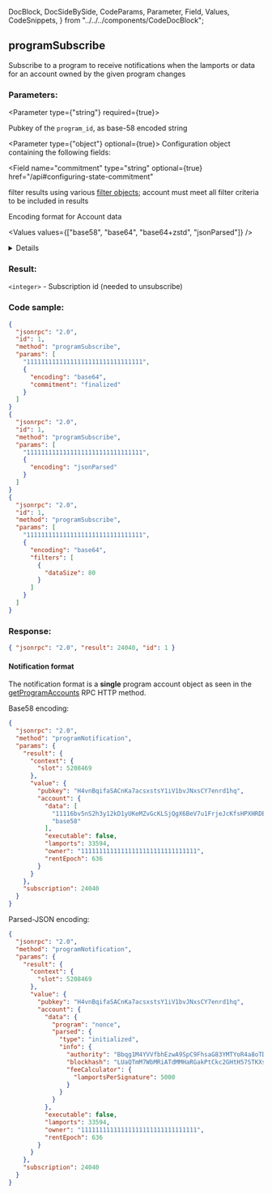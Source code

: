   DocBlock,
  DocSideBySide,
  CodeParams,
  Parameter,
  Field,
  Values,
  CodeSnippets,
} from "../../../components/CodeDocBlock";

<DocBlock>

## programSubscribe

Subscribe to a program to receive notifications when the lamports or data for an account owned by the given program changes

<DocSideBySide>
<CodeParams>

### Parameters:

<Parameter type={"string"} required={true}>

Pubkey of the `program_id`, as base-58 encoded string

</Parameter>

<Parameter type={"object"} optional={true}> 
Configuration object containing the following fields:

<Field
  name="commitment"
  type="string"
  optional={true}
  href="/api#configuring-state-commitment"
></Field>

<Field name="filters" type="array" optional={true}>

filter results using various [filter objects](#filters); account must meet all
filter criteria to be included in results

</Field>

<Field name="encoding" type="string" optional={true} href="/api#parsed-responses">

Encoding format for Account data

<Values values={["base58", "base64", "base64+zstd", "jsonParsed"]} />

<details>

- `base58` is slow.
- [`jsonParsed`](/api#parsed-responses">) encoding attempts to use program-specific
  state parsers to return more human-readable and explicit account state data.
- If `jsonParsed` is requested but a parser cannot be found, the field falls
  back to `base64` encoding, detectable when the `data` field is type `string`.

</details>

</Field>

</Parameter>

### Result:

`<integer>` - Subscription id \(needed to unsubscribe\)

</CodeParams>

<CodeSnippets>

### Code sample:

```json
{
  "jsonrpc": "2.0",
  "id": 1,
  "method": "programSubscribe",
  "params": [
    "11111111111111111111111111111111",
    {
      "encoding": "base64",
      "commitment": "finalized"
    }
  ]
}
{
  "jsonrpc": "2.0",
  "id": 1,
  "method": "programSubscribe",
  "params": [
    "11111111111111111111111111111111",
    {
      "encoding": "jsonParsed"
    }
  ]
}
{
  "jsonrpc": "2.0",
  "id": 1,
  "method": "programSubscribe",
  "params": [
    "11111111111111111111111111111111",
    {
      "encoding": "base64",
      "filters": [
        {
          "dataSize": 80
        }
      ]
    }
  ]
}
```

### Response:

```json
{ "jsonrpc": "2.0", "result": 24040, "id": 1 }
```

</CodeSnippets>
</DocSideBySide>

#### Notification format

The notification format is a <b>single</b> program account object as seen in the [getProgramAccounts](/api#getProgramAccounts) RPC HTTP method.

Base58 encoding:

```json
{
  "jsonrpc": "2.0",
  "method": "programNotification",
  "params": {
    "result": {
      "context": {
        "slot": 5208469
      },
      "value": {
        "pubkey": "H4vnBqifaSACnKa7acsxstsY1iV1bvJNxsCY7enrd1hq",
        "account": {
          "data": [
            "11116bv5nS2h3y12kD1yUKeMZvGcKLSjQgX6BeV7u1FrjeJcKfsHPXHRDEHrBesJhZyqnnq9qJeUuF7WHxiuLuL5twc38w2TXNLxnDbjmuR",
            "base58"
          ],
          "executable": false,
          "lamports": 33594,
          "owner": "11111111111111111111111111111111",
          "rentEpoch": 636
        }
      }
    },
    "subscription": 24040
  }
}
```

Parsed-JSON encoding:

```json
{
  "jsonrpc": "2.0",
  "method": "programNotification",
  "params": {
    "result": {
      "context": {
        "slot": 5208469
      },
      "value": {
        "pubkey": "H4vnBqifaSACnKa7acsxstsY1iV1bvJNxsCY7enrd1hq",
        "account": {
          "data": {
            "program": "nonce",
            "parsed": {
              "type": "initialized",
              "info": {
                "authority": "Bbqg1M4YVVfbhEzwA9SpC9FhsaG83YMTYoR4a8oTDLX",
                "blockhash": "LUaQTmM7WbMRiATdMMHaRGakPtCkc2GHtH57STKXs6k",
                "feeCalculator": {
                  "lamportsPerSignature": 5000
                }
              }
            }
          },
          "executable": false,
          "lamports": 33594,
          "owner": "11111111111111111111111111111111",
          "rentEpoch": 636
        }
      }
    },
    "subscription": 24040
  }
}
```

</DocBlock>
